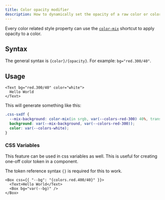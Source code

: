 ```yaml
---
title: Color opacity modifier
description: How to dynamically set the opacity of a raw color or color token
---
```


Every color related style property can use the
[`color-mix`](https://developer.mozilla.org/en-US/docs/Web/CSS/color_value/color-mix)
shortcut to apply opacity to a color.

## Syntax

The general syntax is `{color}/{opacity}`. For example: `bg="red.300/40"`.

## Usage

```tsx
<Text bg="red.300/40" color="white">
  Hello World
</Text>
```

This will generate something like this:

```css {2,3}
.css-sxdf {
  --mix-background: color-mix(in srgb, var(--colors-red-300) 40%, transparent);
  background: var(--mix-background, var(--colors-red-300));
  color: var(--colors-white);
}
```

### CSS Variables

This feature can be used in css variables as well. This is useful for creating
one-off color token in a component.

The token reference syntax `{}` is required for this to work.

```tsx
<Box css={{ "--bg": "{colors.red.400/40}" }}>
  <Text>Hello World</Text>
  <Box bg="var(--bg)" />
</Box>
```
